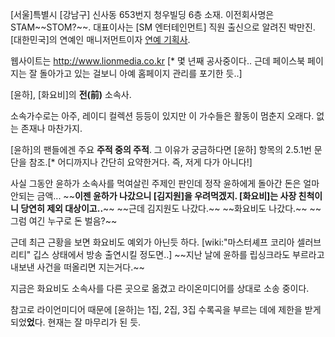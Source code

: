 [서울]특별시 [강남구] 신사동 653번지 청우빌딩 6층 소재.
이전회사명은 STAM~~STOM?~~.
대표이사는 [SM 엔터테인먼트] 직원 출신으로 알려진 박만진.
[대한민국]의 연예인 매니저먼트이자 [[연예 기획사]].


웹사이트는 http://www.lionmedia.co.kr [* 몇 년째 공사중이다.. 근데 페이스북 페이지는 잘 돌아가고 있는 걸보니 아예 홈페이지 관리를 포기한 듯..]

[윤하], [화요비]의 '''전(前)''' 소속사.

소속가수로는 아주, 레이디 컬렉션 등등이 있지만 이 가수들은 활동이 멈춘지 오래다. 없는 존재나 마찬가지.

[윤하]의 팬들에겐 주요 '''주적 중의 주적'''. 
그 이유가 궁금하다면 [윤하] 항목의 2.5.1번 문단을 참조.[* 어디까지나 간단히 요약한거다. 즉, 저게 다가 아니다!] 

사실 그동안 윤하가 소속사를 먹여살린 주제인 판인데 정작 윤하에게 돌아간 돈은 얼마 안되는 금액... 
~~'''이젠 윤하가 나갔으니 [김지원]을 우려먹겠지. [화요비]는 사장 친척이니 당연히 제외 대상이고..'''~~ ~~근데 김지원도 나갔다.~~ ~~화요비도 나갔다.~~
~~그럼 여긴 누구로 돈 벌음?~~

근데 최근 근황을 보면 화요비도 예외가 아닌듯 하다. [wiki:"마스터셰프 코리아 셀러브리티" 깁스 상태에서 방송 출연시킬 정도면..]
~~지난 날에 윤하를 립싱크라도 부르라고 내보낸 사건을 떠올리면 지는거다.~~

지금은 화요비도 소속사를 다른 곳으로 옮겼고 라이온미디어를 상대로 소송 중이다.

참고로 라이언미디어 때문에 [윤하]는 1집, 2집, 3집 수록곡을 부르는 데에 제한을 받게 되었'''었'''다. 현재는 잘 마무리가 된 듯.

